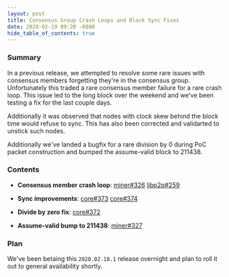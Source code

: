 ```yaml
---
layout: post
title: Consensus Group Crash Loops and Block Sync Fixes
date: 2020-02-19 09:20 -0800
hide_table_of_contents: true
---
```


### Summary

In a previous release, we attempted to resolve some rare issues with consensus members forgetting
they're in the consensus group. Unfortunately this traded a rare consensus member failure for a rare
crash loop. This issue led to the long block over the weekend and we've been testing a fix for the
last couple days.

<!--truncate-->

Additionally it was observed that nodes with clock skew behind the block time would refuse to sync.
This has also been corrected and validarted to unstick such nodes.

Additionally we've landed a bugfix for a rare division by 0 during PoC packet construction and
bumped the assume-valid block to 211438.

### Contents

- **Consensus member crash loop**: [miner#326](https://github.com/helium/miner/pull/326)
  [libp2p#259](https://github.com/helium/erlang-libp2p/pull/259)

- **Sync improvements**: [core#373](https://github.com/helium/blockchain-core/pull/373)
  [core#374](https://github.com/helium/blockchain-core/pull/374)

- **Divide by zero fix**: [core#372](https://github.com/helium/blockchain-core/pull/372)

- **Assume-valid bump to 211438**: [miner#327](https://github.com/helium/miner/pull/327)

### Plan

We've been betaing this `2020.02.18.1` release overnight and plan to roll it out to general
availability shortly.
